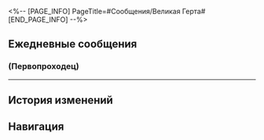<%-- [PAGE_INFO]
PageTitle=#Сообщения/Великая Герта#
[END_PAGE_INFO] --%>
{{Сообщение Инфобокс
|id          = 1401
|Изображение = Персонаж Великая Герта Иконка.png
|Тип         = Персонаж
|Отправитель = Великая Герта
|ПодписьСоо  = ЭтоЯ
|Фракция     = Космическая станция «Герта»
}}

==Ежедневные сообщения==
===(Первопроходец)===
{{Сообщения|текст =
:'''???:''' (Первопроходец)
:'''???:''' Поздравляю. Ты {{MC|ж=получила|м=получил}} отложенное сообщение.
:'''???:''' Знаешь, кто я?
:'''???:''' Подсказка 1: гений
:'''???:''' Подсказка 2: человек
:'''???:''' Подсказка 3: женщина
:'''???:''' Подсказка 4: молодая
:'''???:''' Подсказка 5: красивая
:'''???:''' Подсказка 6: очаровательная
:{Выбор} Ты кто?
::'''(Первопроходец):''' Ты кто?
::'''(Первопроходец):''' Мошенница?
:{Выбор} Какое разочарование.
::'''(Первопроходец):''' Такие вопросы меня разочаровывают.
:{Выбор} В Виртуальной вселенной рук не хватает?
::'''(Первопроходец):''' В Виртуальной вселенной рук не хватает?
:{{Диалог|Предупреждение}} Настройка сигнала.
:{{Диалог|Предупреждение}} Настройка не выполнена.
:{{Диалог|Предупреждение}} Ошибка отправки сообщения.
:'''Великая Герта:''' Если ты это читаешь, значит, Амфореус преподнёс блестящую головоломку.
:'''Великая Герта:''' Но как она может озадачить госпожу Герту?
:'''Великая Герта:''' До того как я раскрою ответ
:'''Великая Герта:''' Придумай-ка себе новых приключений
:'''Великая Герта:''' Конечно, я надеюсь, что ты ещё {{MC|ж=жива|м=жив}}
:{Выбор} В отпуске. Не беспокоить.
::'''(Первопроходец):''' В отпуске. Не беспокоить.
:{Выбор} Ничего не {{MC|ж=поняла|м=понял}}.
::'''(Первопроходец):''' Ничего не {{MC|ж=поняла|м=понял}}, при встрече поговорим.
:{Выбор} Герта! Спаси меня!
::'''(Первопроходец):''' Герта! Спаси меня!
:{{Диалог|Предупреждение}} Настройка не выполнена.
:{{Диалог|Предупреждение}} Ошибка отправки сообщения.
:{{Диалог|Предупреждение}} Вы в настоящее время недоступны. Попробуйте позднее.
}}
----

==История изменений==
{{История изменений|3.5}}

==Навигация==
{{Сообщения Навбокс}}